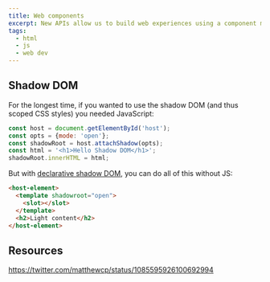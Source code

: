 ```yaml
---
title: Web components
excerpt: New APIs allow us to build web experiences using a component model, but without the cost of a framework.
tags:
  - html
  - js
  - web dev
---
```


## Shadow DOM 

For the longest time, if you wanted to use the shadow DOM (and thus scoped CSS styles) you needed JavaScript:

```js
const host = document.getElementById('host');
const opts = {mode: 'open'};
const shadowRoot = host.attachShadow(opts);
const html = '<h1>Hello Shadow DOM</h1>';
shadowRoot.innerHTML = html;
```

But with [declarative shadow DOM](https://developer.chrome.com/en/blog/new-in-chrome-90/#declarative), you can do all of this without JS:

```html
<host-element>
  <template shadowroot="open">
    <slot></slot>
  </template>
  <h2>Light content</h2>
</host-element>
```

<Bookmark url='https://web.dev/declarative-shadow-dom/' />

## Resources

<Bookmark url='https://css-tricks.com/web-components-are-easier-than-you-think/' />

https://twitter.com/matthewcp/status/1085595926100692994

<Bookmark url='https://gist.github.com/matthewp/7aad10707e460ddf9d3cfe3f7f71241d' />

<Bookmark url='https://lit-element.polymer-project.org' />

<Bookmark url='https://lit-html.polymer-project.org' />

<Bookmark url='https://github.com/matthewp/haunted' />

<Bookmark url='https://webcomponents.dev/blog/all-the-ways-to-make-a-web-component/' />

<Bookmark url='https://css-tricks.com/web-component-for-a-code-block/' />
